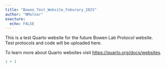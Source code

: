 ```yaml
---
title: "Bowen_Test_Website_Feburary_2025"
author: "NMolnar"
execture: 
  echo: FALSE
---
```


This is a test Quarto website for the future Bowen Lab Protocol website. Test protocols and code will be uploaded here.


To learn more about Quarto websites visit <https://quarto.org/docs/websites>.


```r
1 + 1
```


